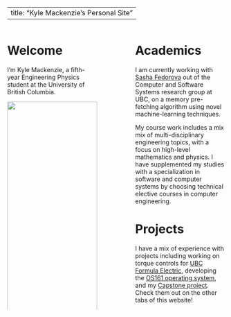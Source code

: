
---
title: "Kyle Mackenzie's Personal Site"
--- 

:::: {.columns}

::: {.column width="45%"}

# Welcome

I'm Kyle Mackenzie, a fifth-year Engineering Physics student at the University of British Columbia. 


<p align="center">
<img align="center" src="media/headshot.jpg" width="100%">
</p>

<p align="center">
 [Github](https://github.com/1mackenziekyle/) | [LinkedIn](https://www.linkedin.com/in/kdmackenzie/) | 
 [Resume](./media/resume-kyle-mackenzie.pdf)
</p>

:::

::: {.column width="10%"}

:::

::: {.column width="45%"}

# Academics 

I am currently working with [Sasha Fedorova](https://ece.ubc.ca/alexandra-sasha-fedorova/) out of the Computer and Software Systems research group at UBC, on a memory pre-fetching algorithm using novel machine-learning techniques. 

My course work includes a mix  mix of multi-disciplinary engineering topics, with a focus on high-level mathematics and physics. I have supplemented my studies with a specialization in 
software and computer systems by choosing technical elective courses in computer engineering. 

# Projects 

I have a mix of experience with projects including working on torque controls for [UBC Formula Electric](./fsae.qmd), developing the [OS161 operating system](./os.qmd), and my [Capstone project](./learning-to-balance.qmd). Check them out on the other tabs of this website!

:::

::::